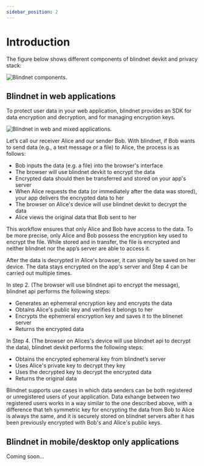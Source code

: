 ```yaml
---
sidebar_position: 2
---
```


# Introduction

The figure below shows different components of blindnet devkit and privacy stack:

![Blindnet components.](/img/how_it_works/components.svg)

## Blindnet in web applications

To protect user data in your web application, blindnet provides an SDK for data encryption and decryption, and for managing encryption keys. 

![Blindnet in web and mixed applications.](/img/how_it_works/web_enc_detail.svg)

Let’s call our receiver Alice and our sender Bob. With blindnet, if Bob wants to send data (e.g., a text message or a file) to Alice, the process is as follows:

- Bob inputs the data (e.g. a file) into the browser's interface
- The browser will use blindnet devkit to encrypt the data
- Encrypted data should then be transferred and stored on your app's server
- When Alice requests the data (or immediately after the data was stored), your app delivers the encrypted data to her
- The browser on Alice's device will use blindnet devkit to decrypt the data
- Alice views the original data that Bob sent to her

This workflow ensures that only Alice and Bob have access to the data. To be more precise, only Alice and Bob possess the encryption key used to encrypt the file.
While stored and in transfer, the file is encrypted and neither blindnet nor the app’s server are able to access it.

After the data is decrypted in Alice's browser, it can simply be saved on her device. The data stays encrypted on the app's server and Step 4 can be carried out multiple times.

In step 2. (The browser will use blindnet api to encrypt the message), blindnet api performs the following steps:

- Generates an ephemeral encryption key and encrypts the data
- Obtains Alice's public key and verifies it belongs to her
- Encrypts the ephemeral encryption key and saves it to the blinenet server
- Returns the encrypted data

In Step 4. (The browser on Alices's device will use blindnet api to decrypt the data), blindnet devkit performs the following steps:

- Obtains the encrypted ephemeral key from blindnet’s server
- Uses Alice's private key to decrypt they key
- Uses the decrypted key to decrypt the encrypted data
- Returns the original data

Blindnet supports use cases in which data senders can be both registered or unregistered users of your application. Data exhange between two registered users works in a way similar to the one described above, with a difference that teh symmetric key for encrypting the data from Bob to Alice is always the same, and it is securely stored on blindnet servers after it has been previously encrypted with Bob's and Alice's public keys.

## Blindnet in mobile/desktop only applications

Coming soon...


